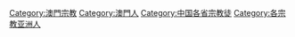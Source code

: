 [[Category:澳門宗教|Category:澳門宗教]]
[[Category:澳門人|Category:澳門人]]
[[Category:中国各省宗教徒‎‎|Category:中国各省宗教徒‎‎]]
[[Category:各宗教亚洲人|Category:各宗教亚洲人]]